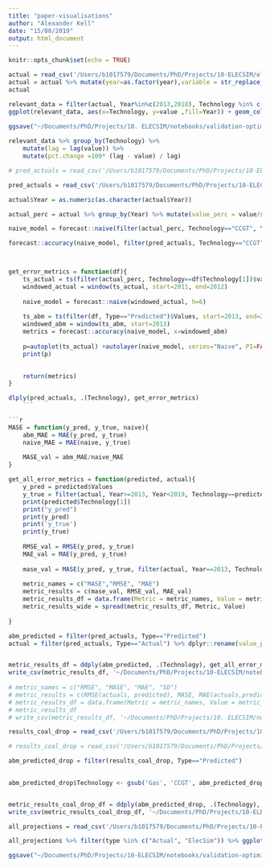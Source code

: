 ```yaml
---
title: "paper-visualisations"
author: "Alexander Kell"
date: "15/08/2019"
output: html_document
---
```


```r
knitr::opts_chunk$set(echo = TRUE)
```


```r
actual = read_csv('/Users/b1017579/Documents/PhD/Projects/10-ELECSIM/elecsim/data/processed/electricity_mix/energy_mix_historical.csv')
actual = actual %>% mutate(year=as.factor(year),variable = str_replace_all(.$variable, c("coal"="Coal", "nuclear"="Nuclear", "ccgt"="CCGT", "solar"="Solar", "wind"="Wind"))) %>% dplyr::rename(Technology=variable, Year=year) 
actual
```


```r
relevant_data = filter(actual, Year%in%c(2013,2018), Technology %in% c("Coal", "Nuclear", "CCGT", "Wind", "Solar"))
ggplot(relevant_data, aes(x=Technology, y=value ,fill=Year)) + geom_col(position = "dodge2") + theme_classic() +theme(text = element_text(size=18))+ xlab("") + ylab("Average Electricity Supply (MW)") +scale_fill_brewer(palette = 'Set2')
    
ggsave("~/Documents/PhD/Projects/10. ELECSIM/notebooks/validation-optimisation/figures/introduction/uk_historical_mix.pdf")

```


```r
relevant_data %>% group_by(Technology) %>%
    mutate(lag = lag(value)) %>%
    mutate(pct.change =100* (lag - value) / lag)

```

```r
# pred_actuals = read_csv('/Users/b1017579/Documents/PhD/Projects/10-ELECSIM/notebooks/validation-optimisation/data/results/predictions_actuals.csv', col_names = c("Type", "Technology", "Year", "Values"))

pred_actuals = read_csv('/Users/b1017579/Documents/PhD/Projects/10-ELECSIM/notebooks/validation-optimisation/data/results/predictions_actuals.csv', col_names = c("Type", "Technology", "Year", "Values"))

actual$Year = as.numeric(as.character(actual$Year))

actual_perc = actual %>% group_by(Year) %>% mutate(value_perc = value/sum(value)*1000)

naive_model = forecast::naive(filter(actual_perc, Technology=="CCGT", Year<2013)$value_perc)

forecast::accuracy(naive_model, filter(pred_actuals, Technology=="CCGT", Type=="Predicted")$Values)



get_error_metrics = function(df){
    ts_actual = ts(filter(actual_perc, Technology==df$Technology[1])$value_perc, start=2011, end=2019, frequency = 1)
    windowed_actual = window(ts_actual, start=2011, end=2012)
    
    naive_model = forecast::naive(windowed_actual, h=6)
    
    ts_abm = ts(filter(df, Type=="Predicted")$Values, start=2013, end=2018)
    windowed_abm = window(ts_abm, start=2013)
    metrics = forecast::accuracy(naive_model, x=windowed_abm)
    
    p=autoplot(ts_actual) +autolayer(naive_model, series="Naive", PI=FALSE) +xlab("Year") + ylab("MW") + autolayer(windowed_abm, series="ABM") + ggtitle(df$Technology[1])
    print(p)

    
    return(metrics)
}

dlply(pred_actuals, .(Technology), get_error_metrics)
    ```

```r

MASE = function(y_pred, y_true, naive){
    abm_MAE = MAE(y_pred, y_true)
    naive_MAE = MAE(naive, y_true)
    
    MASE_val = abm_MAE/naive_MAE
}

get_all_error_metrics = function(predicted, actual){
    y_pred = predicted$Values
    y_true = filter(actual, Year>=2013, Year<2019, Technology==predicted$Technology[1])$value_perc
    print(predicted$Technology[1])
    print("y_pred")
    print(y_pred)
    print('y_true')
    print(y_true)
    
    RMSE_val = RMSE(y_pred, y_true)
    MAE_val = MAE(y_pred, y_true)
    
    mase_val = MASE(y_pred, y_true, filter(actual, Year==2013, Technology==predicted$Technology[1])$value_perc)
    
    metric_names = c("MASE","RMSE", "MAE")
    metric_results = c(mase_val, RMSE_val, MAE_val)
    metric_results_df = data.frame(Metric = metric_names, Value = metric_results) %>%     mutate_if(is.numeric, round, 3)
    metric_results_wide = spread(metric_results_df, Metric, Value)
    
}

abm_predicted = filter(pred_actuals, Type=="Predicted")
actual = filter(pred_actuals, Type=="Actual") %>% dplyr::rename(value_perc = Values)


metric_results_df = ddply(abm_predicted, .(Technology), get_all_error_metrics, actual)
write_csv(metric_results_df, '~/Documents/PhD/Projects/10-ELECSIM/notebooks/validation-optimisation/data/results/error_metrics.csv')
 
# metric_names = c("RMSE", "MASE", "MAE", "SD")
# metric_results = c(RMSE(actuals, predicted), MASE, MAE(actuals,predicted), sd(predicted))
# metric_results_df = data.frame(Metric = metric_names, Value = metric_results) %>% mutate_if(is.numeric, round, 3)
# metric_results_df
# write_csv(metric_results_df, '~/Documents/PhD/Projects/10. ELECSIM/notebooks/validation-optimisation/data/results/error_metrics.csv')

```



```r
results_coal_drop = read_csv('/Users/b1017579/Documents/PhD/Projects/10-ELECSIM/notebooks/validation-optimisation/data/results/predictions_actuals_coal_dropout.csv', col_names = c("Type", "Technology", "Year", "Values"))

# results_coal_drop = read_csv('/Users/b1017579/Documents/PhD/Projects/10-ELECSIM/notebooks/validation-optimisation/data/results/predictions_actuals_coal_dropout1.csv', col_names = c("Type", "Technology", "Year", "Values"))

abm_predicted_drop = filter(results_coal_drop, Type=="Predicted")

    
abm_predicted_drop$Technology <- gsub('Gas', 'CCGT', abm_predicted_drop$Technology)


metric_results_coal_drop_df = ddply(abm_predicted_drop, .(Technology), get_all_error_metrics, actual_perc)
write_csv(metric_results_coal_drop_df, '~/Documents/PhD/Projects/10-ELECSIM/notebooks/validation-optimisation/data/results/error_metrics_coal_dropout.csv')

```



```r
all_projections = read_csv('/Users/b1017579/Documents/PhD/Projects/10-ELECSIM/notebooks/validation-optimisation/data/results/predictions_actuals_all_data_coal_dropout.csv')

all_projections %>% filter(type %in% c("Actual", "ElecSim")) %>% ggplot(aes(x=Technology, y=value_perc, fill=type)) + stat_summary(geom = "bar", fun.y = mean, position = "dodge2") + stat_summary(geom = "errorbar", fun.data = mean_se, position = "dodge2") + theme_classic() +theme(text = element_text(size=18))+ xlab("") + ylab("Electricity Mix (%)") +scale_fill_brewer(palette = 'Set2')

ggsave("~/Documents/PhD/Projects/10-ELECSIM/notebooks/validation-optimisation/figures/introduction/best_run_coal_dropout.pdf")
```

